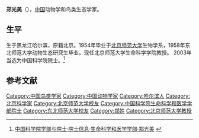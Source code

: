 {{Infobox person
| 姓名     = 郑光美
| 图像     = 
| 图像说明 = 
| 出生日期 = 1932年11月30日
| 出生地   = [[黑龙江|黑龙江]][[哈尔滨|哈尔滨]]
| 死亡日期 = <!-- {{Death date and age|YYYY|MM|DD|YYYY|MM|DD}}（死亡在前，出生在后） -->
| 死亡地   = 
| 国籍       = {{PRC}}
| 籍贯       = [[北京|北京]]
| 别名     = 
| 知名于   = 
| 职业     = 动物学和鸟类生态学家
| 母校 = [[北京师范大学|北京师范大学]]
}}

'''郑光美'''（{{bd|1932年|11月30日||}}），[[中国|中国]]动物学和鸟类生态学家。

==生平==
生于黑龙江哈尔滨，原籍北京。1954年毕业于[[北京师范大学|北京师范大学]]生物学系，1958年东北师范大学动物生态研究生毕业。现任北京师范大学生命科学学院教授。 2003年当选为中国科学院院士。<ref>[http://sourcedb.cas.cn/sourcedb_ad_cas/zw2/ysxx/smkxhyxxb/ 中国科学院学部与院士·院士信息·生命科学和医学学部·郑光美] {{webarchive|url=https://web.archive.org/web/20131216133759/http://sourcedb.cas.cn/sourcedb_ad_cas/zw2/ysxx/smkxhyxxb/ |date=2013-12-16 }}</ref>

==参考文献==
{{reflist}}

{{中国科学院生命科学和医学学部院士}}{{Authority control}}{{中国科学家小作品}}
{{DEFAULTSORT:Z}}
[[Category:中国鸟类学家|Category:中国鸟类学家]]
[[Category:中国动物学家|Category:中国动物学家]]
[[Category:哈尔滨人|Category:哈尔滨人]]
[[Category:北京科学家|Category:北京科学家]]
[[Category:北京师范大学校友|Category:北京师范大学校友]]
[[Category:中国科学院生命科学和医学学部院士|Category:中国科学院生命科学和医学学部院士]]
[[Category:东北师范大学校友|Category:东北师范大学校友]]
[[Category:郑姓|Category:郑姓]]
[[Category:北京师范大学教授|Category:北京师范大学教授]]